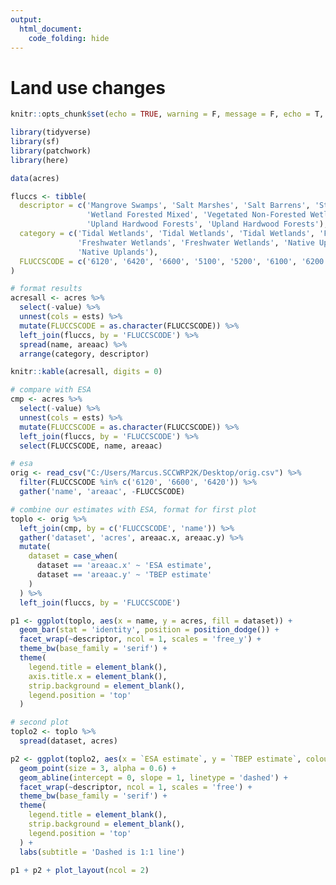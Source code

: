 ```yaml
---
output: 
  html_document:
    code_folding: hide
---
```

  
# Land use changes
  
```r
knitr::opts_chunk$set(echo = TRUE, warning = F, message = F, echo = T, fig.path = 'figs/', dev.args = list(family = 'serif'), fig.path = 'figures/')

library(tidyverse)
library(sf)
library(patchwork)
library(here)

data(acres)

fluccs <- tibble(
  descriptor = c('Mangrove Swamps', 'Salt Marshes', 'Salt Barrens', 'Streams and Waterways', 'Lakes', 'Wetland Hardwood Forests', 'Wetland Coniferous Forests',
                 'Wetland Forested Mixed', 'Vegetated Non-Forested Wetlands', 'Dry Prairie', 'Shrub and Brushland', 'Mixed Rangeland', 'Upland Coniferous Forests',
                 'Upland Hardwood Forests', 'Upland Hardwood Forests'),
  category = c('Tidal Wetlands', 'Tidal Wetlands', 'Tidal Wetlands', 'Freshwater Wetlands', 'Freshwater Wetlands', 'Freshwater Wetlands', 'Freshwater Wetlands',
               'Freshwater Wetlands', 'Freshwater Wetlands', 'Native Uplands', 'Native Uplands', 'Native Uplands', 'Native Uplands', 'Native Uplands',
               'Native Uplands'),
  FLUCCSCODE = c('6120', '6420', '6600', '5100', '5200', '6100', '6200', '6300', '6400', '3100', '3200', '3300', '4100', '4200', '4300')
)

```

```r
# format results
acresall <- acres %>%
  select(-value) %>%
  unnest(cols = ests) %>%
  mutate(FLUCCSCODE = as.character(FLUCCSCODE)) %>% 
  left_join(fluccs, by = 'FLUCCSCODE') %>%
  spread(name, areaac) %>%
  arrange(category, descriptor)

knitr::kable(acresall, digits = 0)
```


```r
# compare with ESA
cmp <- acres %>%
  select(-value) %>%
  unnest(cols = ests) %>%
  mutate(FLUCCSCODE = as.character(FLUCCSCODE)) %>% 
  left_join(fluccs, by = 'FLUCCSCODE') %>%
  select(FLUCCSCODE, name, areaac)

# esa
orig <- read_csv("C:/Users/Marcus.SCCWRP2K/Desktop/orig.csv") %>%
  filter(FLUCCSCODE %in% c('6120', '6600', '6420')) %>%
  gather('name', 'areaac', -FLUCCSCODE)

# combine our estimates with ESA, format for first plot
toplo <- orig %>%
  left_join(cmp, by = c('FLUCCSCODE', 'name')) %>%
  gather('dataset', 'acres', areaac.x, areaac.y) %>%
  mutate(
    dataset = case_when(
      dataset == 'areaac.x' ~ 'ESA estimate',
      dataset == 'areaac.y' ~ 'TBEP estimate'
    )
  ) %>%
  left_join(fluccs, by = 'FLUCCSCODE')

p1 <- ggplot(toplo, aes(x = name, y = acres, fill = dataset)) +
  geom_bar(stat = 'identity', position = position_dodge()) +
  facet_wrap(~descriptor, ncol = 1, scales = 'free_y') +
  theme_bw(base_family = 'serif') +
  theme(
    legend.title = element_blank(),
    axis.title.x = element_blank(),
    strip.background = element_blank(),
    legend.position = 'top'
  )

# second plot
toplo2 <- toplo %>%
  spread(dataset, acres)

p2 <- ggplot(toplo2, aes(x = `ESA estimate`, y = `TBEP estimate`, colour = name)) +
  geom_point(size = 3, alpha = 0.6) +
  geom_abline(intercept = 0, slope = 1, linetype = 'dashed') +
  facet_wrap(~descriptor, ncol = 1, scales = 'free') +
  theme_bw(base_family = 'serif') +
  theme(
    legend.title = element_blank(),
    strip.background = element_blank(),
    legend.position = 'top'
  ) +
  labs(subtitle = 'Dashed is 1:1 line')

p1 + p2 + plot_layout(ncol = 2)
```

